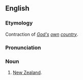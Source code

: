 ==English==
===Etymology===
Contraction of ''[[God]][['s]] [[own]] [[country]]''.

===Pronunciation===
{{IPA|/ˈgɒdzəʊn/}}

===Noun===
{{en-noun|-}}

# {{context|New Zealand|colloquial}} [[New Zealand]].